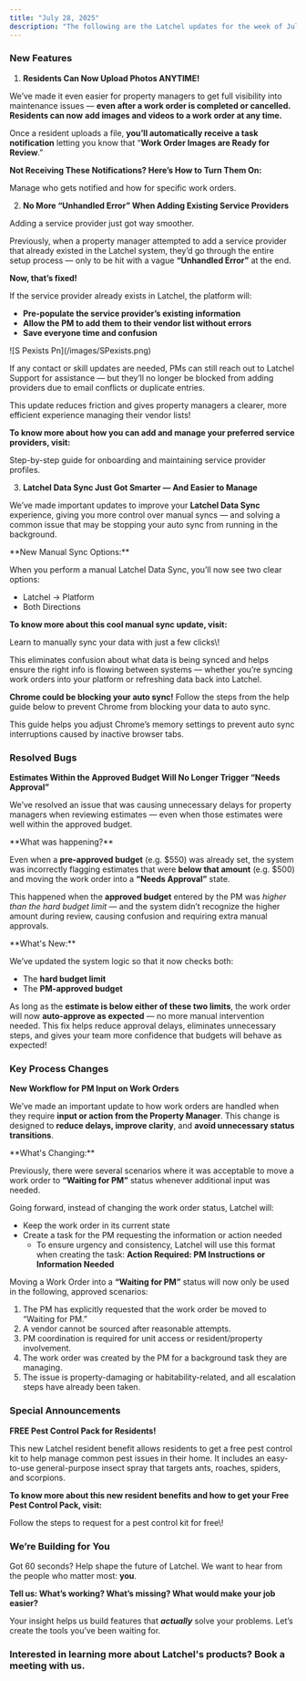 ```yaml
---
title: "July 28, 2025"
description: "The following are the Latchel updates for the week of July 28, 2025."
---
```


### **New Features**

1. **Residents Can Now Upload Photos ANYTIME\!**

We’ve made it even easier for property managers to get full visibility into maintenance issues — **even after a work order is completed or cancelled. Residents can now** **add images and videos to a work order at any time.**

Once a resident uploads a file, **you’ll automatically receive a task notification** letting you know that “**Work Order Images are Ready for Review**.”

**Not Receiving These Notifications? Here’s How to Turn Them On:**

<Card title="Task Notification Settings" icon="diagram-subtask" iconType="duotone" href="/s/topic/0TO5e000000h9wqGAA/Task-Notification-Settings">
  Manage who gets notified and how for specific work orders.
</Card>

2. **No More “Unhandled Error” When Adding Existing Service Providers**

Adding a service provider just got way smoother.

Previously, when a property manager attempted to add a service provider that already existed in the Latchel system, they’d go through the entire setup process — only to be hit with a vague **“Unhandled Error”** at the end.

**Now, that’s fixed\!**

If the service provider already exists in Latchel, the platform will:

- **Pre-populate the service provider’s existing information**
- **Allow the PM to add them to their vendor list without errors**
- **Save everyone time and confusion**

<Frame>
  ![S Pexists Pn](/images/SPexists.png)
</Frame>

If any contact or skill updates are needed, PMs can still reach out to Latchel Support for assistance — but they’ll no longer be blocked from adding providers due to email conflicts or duplicate entries.

This update reduces friction and gives property managers a clearer, more efficient experience managing their vendor lists\!

**To know more about how you can add and manage your preferred service providers, visit:**

<Card title="How to Add & Manage Service Providers" icon="address-book" iconType="duotone" href="/s/topic/0TO5e000000h9wqGAA/How-to-Add-Manage-Service-Providers">
  Step-by-step guide for onboarding and maintaining service provider profiles.
</Card>

3. **Latchel Data Sync Just Got Smarter — And Easier to Manage**

We’ve made important updates to improve your **Latchel Data Sync** experience, giving you more control over manual syncs — and solving a common issue that may be stopping your auto sync from running in the background.

<Check>
  **New Manual Sync Options:**

  When you perform a manual Latchel Data Sync, you’ll now see two clear options:

  - Latchel → Platform
  - Both Directions
</Check>

**To know more about this cool manual sync update, visit:**

<Card title="Navigating the Latchel Data Sync Extension | How to Manually Sync Data" icon="plug-circle-check" iconType="duotone" href="https://help.latchel.com/s/topic/0TO5e000000h9wqGAA/Navigating-the-Latchel-Data-Sync-Extension-New-Version#how-to-manually-sync-data">
  Learn to manually sync your data with just a few clicks\!
</Card>

This eliminates confusion about what data is being synced and helps ensure the right info is flowing between systems — whether you’re syncing work orders into your platform or refreshing data back into Latchel.

**Chrome could be blocking your auto sync\!** Follow the steps from the help guide below to prevent Chrome from blocking your data to auto sync.

<Card title="Prevent Chrome from Interrupting Your Auto Sync" icon="plug-circle-check" iconType="duotone" href="/s/topic/0TO5e000000h9wqGAA/Prevent-Chrome-from-Interrupting-Your-Auto-Sync">
  This guide helps you adjust Chrome’s memory settings to prevent auto sync interruptions caused by inactive browser tabs.
</Card>

### **Resolved Bugs**

**Estimates Within the Approved Budget Will No Longer Trigger “Needs Approval”**

We’ve resolved an issue that was causing unnecessary delays for property managers when reviewing estimates — even when those estimates were well within the approved budget.

<Warning>
  **What was happening?**

  Even when a **pre-approved budget** (e.g. \$550) was already set, the system was incorrectly flagging estimates that were **below that amount** (e.g. \$500) and moving the work order into a **“Needs Approval”** state.

  This happened when the **approved budget** entered by the PM was _higher than the hard budget limit_ — and the system didn’t recognize the higher amount during review, causing confusion and requiring extra manual approvals.
</Warning>

<Check>
  **What's New:**

  We’ve updated the system logic so that it now checks both:

  - The **hard budget limit**
  - The **PM-approved budget**
</Check>

As long as the **estimate is below either of these two limits**, the work order will now **auto-approve as expected** — no more manual intervention needed. This fix helps reduce approval delays, eliminates unnecessary steps, and gives your team more confidence that budgets will behave as expected\!

### **Key Process Changes**

**New Workflow for PM Input on Work Orders**

We’ve made an important update to how work orders are handled when they require **input or action from the Property Manager**. This change is designed to **reduce delays, improve clarity**, and **avoid unnecessary status transitions**.

<Check>
  **What's Changing:**

  Previously, there were several scenarios where it was acceptable to move a work order to **“Waiting for PM”** status whenever additional input was needed.

  Going forward, instead of changing the work order status, Latchel will:

  - Keep the work order in its current state
  - Create a task for the PM requesting the information or action needed
    - To ensure urgency and consistency, Latchel will use this format when creating the task: **Action Required: PM Instructions or Information Needed**
</Check>

Moving a Work Order into a  **“Waiting for PM”** status will now only be used in the following, approved scenarios:

1. The PM has explicitly requested that the work order be moved to “Waiting for PM.”
2. A vendor cannot be sourced after reasonable attempts.
3. PM coordination is required for unit access or resident/property involvement.
4. The work order was created by the PM for a background task they are managing.
5. The issue is property-damaging or habitability-related, and all escalation steps have already been taken.

### **Special Announcements**

**FREE Pest Control Pack for Residents\!**

This new Latchel resident benefit allows residents to get a free pest control kit to help manage common pest issues in their home. It includes an easy-to-use general-purpose insect spray that targets ants, roaches, spiders, and scorpions.

**To know more about this new resident benefits and how to get your Free Pest Control Pack, visit:**

<Card title="Resident Benefits: Self-Serve Pest Control Kit" icon="bug" iconType="duotone" href="/s/topic/0TO5e000000h9wrGAA/Resident-Benefits-Pest-Control-Kit">
  Follow the steps to request for a pest control kit for free\!
</Card>

### **We’re Building for You**

Got 60 seconds? Help shape the future of Latchel. We want to hear from the people who matter most: **you**.

**Tell us: What’s working? What’s missing? What would make your job easier?**

<CardGroup cols={2}>
  <Card title="Share your feedback here — it’s quick and impactful." icon="message-pen" iconType="duotone" color="#ff9b8a" horizontal href="https://forms.gle/fndzwWLczhkWjBQc8">
    
  </Card>
</CardGroup>

Your insight helps us build features that **_actually_** solve your problems. Let’s create the tools you’ve been waiting for.

### **Interested in learning more about Latchel's products? Book a meeting with us.**

<CardGroup cols={2}>
  <Card title="Get a Demo" icon="comments-question-check" iconType="duotone" color="#ff9b8a" horizontal href="https://latchel.com/demo-request-releases/">
    
  </Card>
</CardGroup>